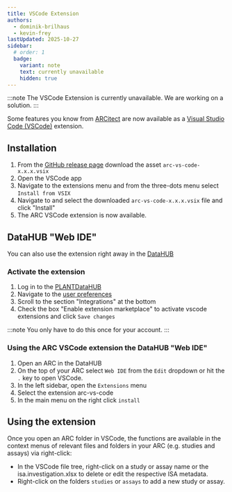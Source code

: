```yaml
---
title: VSCode Extension
authors:
  - dominik-brilhaus
  - kevin-frey
lastUpdated: 2025-10-27
sidebar:
  # order: 1
  badge:
    variant: note
    text: currently unavailable
    hidden: true
---
```


:::note
The VSCode Extension is currently unavailable. We are working on a solution.
:::



Some features you know from [ARCitect](/nfdi4plants.knowledgebase/arcitect) are now available as a [Visual Studio Code (VSCode)](https://code.visualstudio.com/Download) extension. 

## Installation

<Tabs>

<Steps>

1. From the [GitHub release page](https://github.com/nfdi4plants/arc-vs-code/releases/latest) download the asset `arc-vs-code-x.x.x.vsix`
2. Open the VSCode app
3. Navigate to the extensions menu and from the three-dots menu select `Install from VSIX`
4. Navigate to and select the downloaded `arc-vs-code-x.x.x.vsix` file and click "Install"
5. The ARC VSCode extension is now available. 

</Steps>

## DataHUB "Web IDE"

You can also use the extension right away in the [DataHUB](/nfdi4plants.knowledgebase/datahub)

### Activate the extension

<Steps>

1. Log in to the [PLANTDataHUB](https://git.nfdi4plants.org)
2. Navigate to the [user preferences](/nfdi4plants.knowledgebase/datahub/navigation-settings/datahub-user-settings)
3. Scroll to the section "Integrations" at the bottom
4. Check the box "Enable extension marketplace" to activate vscode extensions and click `Save changes`

</Steps>

:::note
You only have to do this once for your account.
::: 
</Tabs>


### Using the ARC VSCode extension the DataHUB "Web IDE"

<Steps>

1. Open an ARC in the DataHUB
2. On the top of your ARC select `Web IDE` from the `Edit` dropdown or hit the `.` key to open VSCode. 
3. In the left sidebar, open the `Extensions` menu
4. Select the extension arc-vs-code
5. In the main menu on the right click `install`

</Steps>

## Using the extension

Once you open an ARC folder in VSCode, the functions are available in the context menus of relevant files and folders in your ARC (e.g. studies and assays) via right-click: 

- In the VSCode file tree, right-click on a study or assay name or the isa.investigation.xlsx to delete or edit the respective ISA metadata. 
- Right-click on the folders `studies` or `assays` to add a new study or assay.

